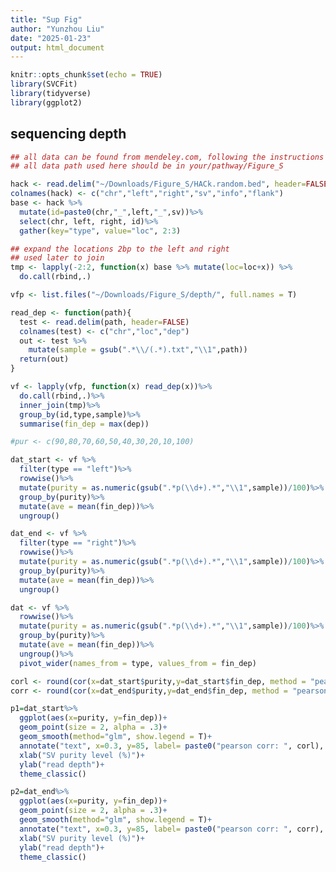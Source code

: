 ```yaml
---
title: "Sup Fig"
author: "Yunzhou Liu"
date: "2025-01-23"
output: html_document
---
```


```r
knitr::opts_chunk$set(echo = TRUE)
library(SVCFit)
library(tidyverse)
library(ggplot2)
```

## sequencing depth
```r
## all data can be found from mendeley.com, following the instructions from Github
## all data path used here should be in your/pathway/Figure_S

hack <- read.delim("~/Downloads/Figure_S/HACk.random.bed", header=FALSE)
colnames(hack) <- c("chr","left","right","sv","info","flank")
base <- hack %>%
  mutate(id=paste0(chr,"_",left,"_",sv))%>%
  select(chr, left, right, id)%>%
  gather(key="type", value="loc", 2:3)

## expand the locations 2bp to the left and right
## used later to join 
tmp <- lapply(-2:2, function(x) base %>% mutate(loc=loc+x)) %>%
  do.call(rbind,.)

vfp <- list.files("~/Downloads/Figure_S/depth/", full.names = T)

read_dep <- function(path){
  test <- read.delim(path, header=FALSE)
  colnames(test) <- c("chr","loc","dep")
  out <- test %>%
    mutate(sample = gsub(".*\\/(.*).txt","\\1",path))
  return(out)
}

vf <- lapply(vfp, function(x) read_dep(x))%>%
  do.call(rbind,.)%>%
  inner_join(tmp)%>%
  group_by(id,type,sample)%>%
  summarise(fin_dep = max(dep))

#pur <- c(90,80,70,60,50,40,30,20,10,100)

dat_start <- vf %>%
  filter(type == "left")%>%
  rowwise()%>%
  mutate(purity = as.numeric(gsub(".*p(\\d+).*","\\1",sample))/100)%>%
  group_by(purity)%>%
  mutate(ave = mean(fin_dep))%>%
  ungroup()

dat_end <- vf %>%
  filter(type == "right")%>%
  rowwise()%>%
  mutate(purity = as.numeric(gsub(".*p(\\d+).*","\\1",sample))/100)%>%
  group_by(purity)%>%
  mutate(ave = mean(fin_dep))%>%
  ungroup()

dat <- vf %>%
  rowwise()%>%
  mutate(purity = as.numeric(gsub(".*p(\\d+).*","\\1",sample))/100)%>%
  group_by(purity)%>%
  mutate(ave = mean(fin_dep))%>%
  ungroup()%>%
  pivot_wider(names_from = type, values_from = fin_dep)

corl <- round(cor(x=dat_start$purity,y=dat_start$fin_dep, method = "pearson"), digits = 2)
corr <- round(cor(x=dat_end$purity,y=dat_end$fin_dep, method = "pearson"), digit=2)
```


```r
p1=dat_start%>%
  ggplot(aes(x=purity, y=fin_dep))+
  geom_point(size = 2, alpha = .3)+
  geom_smooth(method="glm", show.legend = T)+
  annotate("text", x=0.3, y=85, label= paste0("pearson corr: ", corl), size = 15/.pt)+
  xlab("SV purity level (%)")+
  ylab("read depth")+
  theme_classic()

p2=dat_end%>%
  ggplot(aes(x=purity, y=fin_dep))+
  geom_point(size = 2, alpha = .3)+
  geom_smooth(method="glm", show.legend = T)+
  annotate("text", x=0.3, y=85, label= paste0("pearson corr: ", corr), size = 15/.pt)+
  xlab("SV purity level (%)")+
  ylab("read depth")+
  theme_classic()

```


